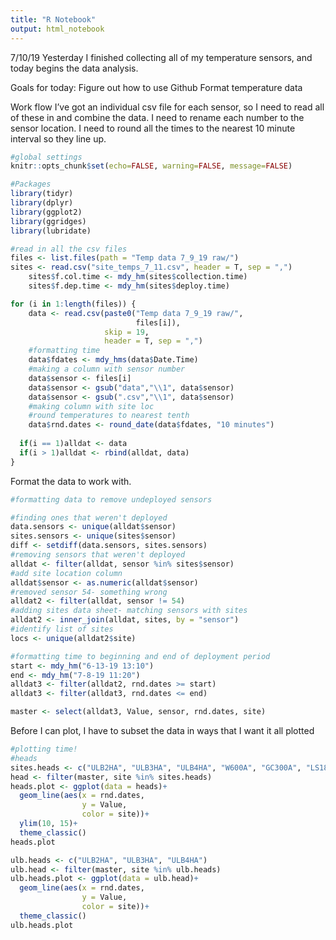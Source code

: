 ```yaml
---
title: "R Notebook"
output: html_notebook
---
```

7/10/19
Yesterday I finished collecting all of my temperature sensors, and today begins the data analysis. 

Goals for today:
  Figure out how to use Github
  Format temperature data

Work flow
I've got an individual csv file for each sensor, so I need to read all of these in and combine the data. I need to rename each number to the sensor location. I need to round all the times to the nearest 10 minute interval so they line up.

```r
#global settings
knitr::opts_chunk$set(echo=FALSE, warning=FALSE, message=FALSE)
```

```r
#Packages
library(tidyr)
library(dplyr)
library(ggplot2)
library(ggridges)
library(lubridate)
```

```r
#read in all the csv files
files <- list.files(path = "Temp data 7_9_19 raw/")
sites <- read.csv("site_temps_7_11.csv", header = T, sep = ",")
    sites$f.col.time <- mdy_hm(sites$collection.time)
    sites$f.dep.time <- mdy_hm(sites$deploy.time)

for (i in 1:length(files)) {
    data <- read.csv(paste0("Temp data 7_9_19 raw/",
                            files[i]), 
                     skip = 19, 
                     header = T, sep = ",")
    #formatting time
    data$fdates <- mdy_hms(data$Date.Time)
    #making a column with sensor number
    data$sensor <- files[i]
    data$sensor <- gsub("data","\\1", data$sensor)
    data$sensor <- gsub(".csv","\\1", data$sensor)
    #making column with site loc
    #round temperatures to nearest tenth
    data$rnd.dates <- round_date(data$fdates, "10 minutes")
  
  if(i == 1)alldat <- data                 
  if(i > 1)alldat <- rbind(alldat, data)
}

```

Format the data to work with.
```r
#formatting data to remove undeployed sensors

#finding ones that weren't deployed
data.sensors <- unique(alldat$sensor)
sites.sensors <- unique(sites$sensor)
diff <- setdiff(data.sensors, sites.sensors)
#removing sensors that weren't deployed
alldat <- filter(alldat, sensor %in% sites$sensor)
#add site location column
alldat$sensor <- as.numeric(alldat$sensor)
#removed sensor 54- something wrong
alldat2 <- filter(alldat, sensor != 54)
#adding sites data sheet- matching sensors with sites
alldat2 <- inner_join(alldat, sites, by = "sensor")
#identify list of sites
locs <- unique(alldat2$site)

#formatting time to beginning and end of deployment period
start <- mdy_hm("6-13-19 13:10")
end <- mdy_hm("7-8-19 11:20")
alldat3 <- filter(alldat2, rnd.dates >= start)
alldat3 <- filter(alldat3, rnd.dates <= end)

master <- select(alldat3, Value, sensor, rnd.dates, site)

```

Before I can plot, I have to subset the data in ways that I want it all plotted
```r
#plotting time!
#heads
sites.heads <- c("ULB2HA", "ULB3HA", "ULB4HA", "W600A", "GC300A", "LS180A", "MUL2HA", "MUL4HA", "MUL7HA", "RMO1HA", "RMO2HA", "RMO3HA")
head <- filter(master, site %in% sites.heads)
heads.plot <- ggplot(data = heads)+
  geom_line(aes(x = rnd.dates, 
                y = Value,
                color = site))+
  ylim(10, 15)+
  theme_classic()
heads.plot

ulb.heads <- c("ULB2HA", "ULB3HA", "ULB4HA")
ulb.head <- filter(master, site %in% ulb.heads)
ulb.heads.plot <- ggplot(data = ulb.head)+
  geom_line(aes(x = rnd.dates, 
                y = Value,
                color = site))+
  theme_classic()
ulb.heads.plot

```

